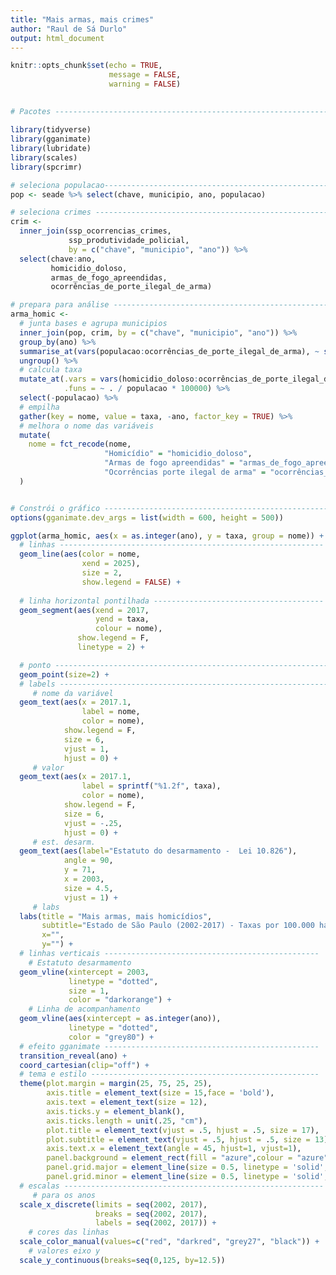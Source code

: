 ```yaml
---
title: "Mais armas, mais crimes"
author: "Raul de Sá Durlo"
output: html_document
---
```


```r
knitr::opts_chunk$set(echo = TRUE,
                      message = FALSE,
                      warning = FALSE)
```

## 

```r
# Pacotes ----------------------------------------------------------------------

library(tidyverse)
library(gganimate)
library(lubridate)
library(scales)
library(spcrimr)

# seleciona populacao-----------------------------------------------------------
pop <- seade %>% select(chave, municipio, ano, populacao)

# seleciona crimes -------------------------------------------------------------
crim <- 
  inner_join(ssp_ocorrencias_crimes,
             ssp_produtividade_policial,
             by = c("chave", "municipio", "ano")) %>%
  select(chave:ano,
         homicidio_doloso,
         armas_de_fogo_apreendidas, 
         ocorrências_de_porte_ilegal_de_arma)

# prepara para análise ---------------------------------------------------------
arma_homic <- 
  # junta bases e agrupa municipios
  inner_join(pop, crim, by = c("chave", "municipio", "ano")) %>%
  group_by(ano) %>%
  summarise_at(vars(populacao:ocorrências_de_porte_ilegal_de_arma), ~ sum(.)) %>%
  ungroup() %>%
  # calcula taxa
  mutate_at(.vars = vars(homicidio_doloso:ocorrências_de_porte_ilegal_de_arma),
            .funs = ~ . / populacao * 100000) %>%
  select(-populacao) %>%
  # empilha
  gather(key = nome, value = taxa, -ano, factor_key = TRUE) %>%
  # melhora o nome das variáveis
  mutate(
    nome = fct_recode(nome,
                     "Homicídio" = "homicidio_doloso",
                     "Armas de fogo apreendidas" = "armas_de_fogo_apreendidas",
                     "Ocorrências porte ilegal de arma" = "ocorrências_de_porte_ilegal_de_arma")
  )


# Constrói o gráfico -----------------------------------------------------------
options(gganimate.dev_args = list(width = 600, height = 500))

ggplot(arma_homic, aes(x = as.integer(ano), y = taxa, group = nome)) +
  # linhas -----------------------------------------------------------
  geom_line(aes(color = nome,
                xend = 2025),
                size = 2,
                show.legend = FALSE) +
  
  # linha horizontal pontilhada --------------------------------------
  geom_segment(aes(xend = 2017,
                   yend = taxa,
                   colour = nome),
               show.legend = F,
               linetype = 2) +

  # ponto -------------------------------------------------------------
  geom_point(size=2) +
  # labels ------------------------------------------------------------
     # nome da variável
  geom_text(aes(x = 2017.1,
                label = nome,
                color = nome),
            show.legend = F,
            size = 6,
            vjust = 1,
            hjust = 0) + 
     # valor
  geom_text(aes(x = 2017.1,
                label = sprintf("%1.2f", taxa),
                color = nome),
            show.legend = F,
            size = 6,
            vjust = -.25,
            hjust = 0) + 
     # est. desarm.
  geom_text(aes(label="Estatuto do desarmamento -  Lei 10.826"),
            angle = 90,
            y = 71,
            x = 2003,
            size = 4.5,
            vjust = 1) + 
     # labs
  labs(title = "Mais armas, mais homicídios",
       subtitle="Estado de São Paulo (2002-2017) - Taxas por 100.000 habitantes",
       x="",
       y="") +
  # linhas verticais ------------------------------------------------
    # Estatuto desarmamento
  geom_vline(xintercept = 2003,
             linetype = "dotted",
             size = 1,
             color = "darkorange") +
    # Linha de acompanhamento
  geom_vline(aes(xintercept = as.integer(ano)),
             linetype = "dotted",
             color = "grey80") +
  # efeito gganimate ------------------------------------------------
  transition_reveal(ano) +
  coord_cartesian(clip="off") + 
  # tema e estilo ---------------------------------------------------
  theme(plot.margin = margin(25, 75, 25, 25),
        axis.title = element_text(size = 15,face = 'bold'),
        axis.text = element_text(size = 12),
        axis.ticks.y = element_blank(),
        axis.ticks.length = unit(.25, "cm"),
        plot.title = element_text(vjust = .5, hjust = .5, size = 17),
        plot.subtitle = element_text(vjust = .5, hjust = .5, size = 13),
        axis.text.x = element_text(angle = 45, hjust=1, vjust=1),
        panel.background = element_rect(fill = "azure",colour = "azure", size = 0.5, linetype = "solid"),
        panel.grid.major = element_line(size = 0.5, linetype = 'solid', colour = "azure2"), 
        panel.grid.minor = element_line(size = 0.5, linetype = 'solid', colour = "azure2")) +
  # escalas ----------------------------------------------------------
     # para os anos
  scale_x_discrete(limits = seq(2002, 2017),
                   breaks = seq(2002, 2017),
                   labels = seq(2002, 2017)) +
    # cores das linhas
  scale_color_manual(values=c("red", "darkred", "grey27", "black")) +
    # valores eixo y
  scale_y_continuous(breaks=seq(0,125, by=12.5))
  

```

